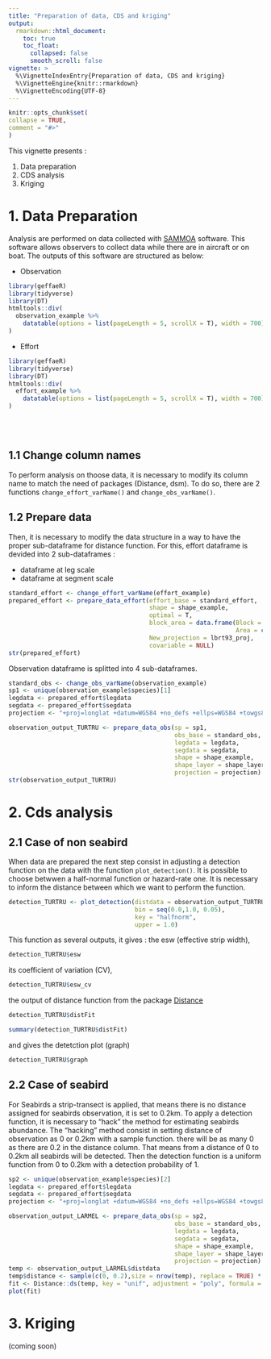 ```yaml
---
title: "Preparation of data, CDS and kriging"
output: 
  rmarkdown::html_document:
    toc: true
    toc_float:
      collapsed: false
      smooth_scroll: false
vignette: >
  %\VignetteIndexEntry{Preparation of data, CDS and kriging}
  %\VignetteEngine{knitr::rmarkdown}
  %\VignetteEncoding{UTF-8}
---
```

  
```r
knitr::opts_chunk$set(
collapse = TRUE,
comment = "#>"
)
```


This vignette presents :

1. Data preparation
2. CDS analysis
3. Kriging


# 1. Data Preparation

Analysis are performed on data collected with [SAMMOA](https://www.codelutin.com/page-detail-sammoa.html) software. This software allows observers to collect data while there are in aircraft or on boat. The outputs of this software are structured as below:

* Observation 
```r
library(geffaeR)
library(tidyverse)
library(DT)
htmltools::div(
  observation_example %>% 
    datatable(options = list(pageLength = 5, scrollX = T), width = 700)
)
```

* Effort
```r
library(geffaeR)
library(tidyverse)
library(DT)
htmltools::div(
  effort_example %>% 
    datatable(options = list(pageLength = 5, scrollX = T), width = 700)
)
```
<br>
<br>


## 1.1 Change column names

To perform analysis on thoose data, it is necessary to modify its column name to match the need of packages (Distance, dsm). To do so, there are 2 functions ```change_effort_varName()``` and ```change_obs_varName()```.


## 1.2 Prepare data

Then, it is necessary to modify the data structure in a way to have the proper sub-dataframe for distance function. For this, effort dataframe is devided into 2 sub-dataframes :

* dataframe at leg scale
* dataframe at segment scale

```r
standard_effort <- change_effort_varName(effort_example)
prepared_effort <- prepare_data_effort(effort_base = standard_effort, 
                                       shape = shape_example,
                                       optimal = T,
                                       block_area = data.frame(Block = c("ATL_N"), 
                                                               Area = c(shape_example$area)), 
                                       New_projection = lbrt93_proj,
                                       covariable = NULL)
str(prepared_effort)

```

Observation dataframe is splitted into 4 sub-dataframes.

```r
standard_obs <- change_obs_varName(observation_example)
sp1 <- unique(observation_example$species)[1]
legdata <- prepared_effort$legdata
segdata <- prepared_effort$segdata
projection <- "+proj=longlat +datum=WGS84 +no_defs +ellps=WGS84 +towgs84=0,0,0"

observation_output_TURTRU <- prepare_data_obs(sp = sp1, 
                                              obs_base = standard_obs, 
                                              legdata = legdata, 
                                              segdata = segdata, 
                                              shape = shape_example, 
                                              shape_layer = shape_layer, 
                                              projection = projection)
str(observation_output_TURTRU)
```



# 2. Cds analysis

## 2.1 Case of non seabird 

When data are prepared the next step consist in adjusting a detection function on the data with the function ```plot_detection()```. It is possible to choose betwwen a half-normal function or hazard-rate one. It is necessary to inform the distance between which we want to perform the function.

```r
detection_TURTRU <- plot_detection(distdata = observation_output_TURTRU$distdata,
                                   bin = seq(0.0,1.0, 0.05),
                                   key = "halfnorm",
                                   upper = 1.0)
```

This function as several outputs, it gives : the esw (effective strip width),
```r
detection_TURTRU$esw
```

its coefficient of variation (CV),
```r
detection_TURTRU$esw_cv
```

the output of distance function from the package [Distance](https://CRAN.R-project.org/package=Distance)
```r
detection_TURTRU$distFit
```
```r
summary(detection_TURTRU$distFit)
```

and gives the detetction plot (graph)
```r
detection_TURTRU$graph
```

## 2.2 Case of seabird

For Seabirds a strip-transect is applied, that means there is no distance assigned for seabirds observation, it is set to 0.2km. To apply a detection function, it is necessary to "hack" the method for estimating seabirds abundance. The "hacking" method consist in setting distance of observation as 0 or 0.2km with a sample function. there will be as many 0 as there are 0.2 in the distance column. That means from a distance of 0 to 0.2km all seabirds will be detected. Then the detection function is a uniform function from 0 to 0.2km with a detection probability of 1.

```r
sp2 <- unique(observation_example$species)[2]
legdata <- prepared_effort$legdata
segdata <- prepared_effort$segdata
projection <- "+proj=longlat +datum=WGS84 +no_defs +ellps=WGS84 +towgs84=0,0,0"

observation_output_LARMEL <- prepare_data_obs(sp = sp2, 
                                              obs_base = standard_obs, 
                                              legdata = legdata, 
                                              segdata = segdata, 
                                              shape = shape_example, 
                                              shape_layer = shape_layer, 
                                              projection = projection)
temp <- observation_output_LARMEL$distdata
temp$distance <- sample(c(0, 0.2),size = nrow(temp), replace = TRUE) * ifelse(is.na(observation_output_LARMEL$distdata$distance), NA, 1)
fit <- Distance::ds(temp, key = "unif", adjustment = "poly", formula = ~1, truncation = 0.2)
plot(fit)

```


# 3. Kriging

(coming soon)
